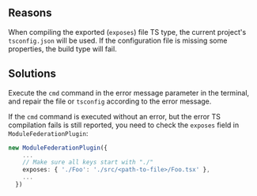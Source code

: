 
<ErrorCodeTitle code='TYPE-001'/>

## Reasons

When compiling the exported (`exposes`) file TS type, the current project's `tsconfig.json` will be used. If the configuration file is missing some properties, the build type will fail.

## Solutions

Execute the `cmd` command in the error message parameter in the terminal, and repair the file or `tsconfig` according to the error message.

If the `cmd` command is executed without an error, but the error TS compilation fails is still reported, you need to check the `exposes` field in `ModuleFederationPlugin`:

```ts title="[modern|rspack|rsbuild|webpack].config.[js,ts]"
new ModuleFederationPlugin({
    ...
    // Make sure all keys start with "./"
    exposes: { './Foo': './src/<path-to-file>/Foo.tsx' },
    ...
  })
```

